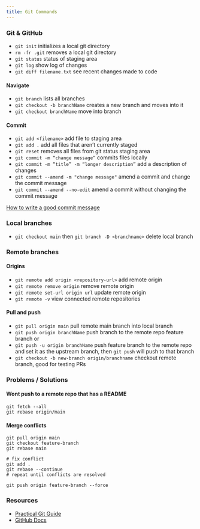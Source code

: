 ```yaml
---
title: Git Commands
---
```


### Git & GitHub

- `git init` initializes a local git directory
- `rm -fr .git` removes a local git directory
- `git status` status of staging area
- `git log` show log of changes
- `git diff filename.txt` see recent changes made to code

#### Navigate

- `git branch` lists all branches
- `git checkout -b branchName` creates a new branch and moves into it
- `git checkout branchName` move into branch

#### Commit

- `git add <filename>` add file to staging area
- `git add .` add all files that aren’t currently staged
- `git reset` removes all files from git status staging area
- `git commit -m “change message”` commits files locally
- `git commit -m “title” -m “longer description”` add a description of changes
- `git commit --amend -m "change message"` amend a commit and change the commit message
- `git commit --amend --no-edit` amend a commit without changing the commit message

[How to write a good commit message](https://cbea.ms/git-commit/)

### Local branches

- `git checkout main` then `git branch -D <branchname>` delete local branch

### Remote branches

#### Origins

- `git remote add origin <repository-url>` add remote origin
- `git remote remove origin` remove remote origin
- `git remote set-url origin url` update remote origin
- `git remote -v` view connected remote repositories

#### Pull and push

- `git pull origin main` pull remote main branch into local branch
- `git push origin branchName` push branch to the remote repo feature branch
  or
- `git push -u origin branchName` push feature branch to the remote repo and set it as the upstream branch, then `git push` will push to that branch
- `git checkout -b new-branch origin/branchname` checkout remote branch, good for testing PRs

### Problems / Solutions

#### Wont push to a remote repo that has a README

```shell
git fetch --all
git rebase origin/main
```

#### Merge conflicts

```shell
git pull origin main
git checkout feature-branch
git rebase main

# fix conflict
git add .
git rebase --continue
# repeat until conflicts are resolved

git push origin feature-branch --force
```

### Resources

- [Practical Git Guide](https://github.com/sadanandpai/git-guide)
- [GitHub Docs](https://docs.github.com/en/get-started/using-git/about-git)
